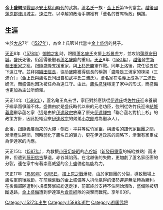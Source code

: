 {{multiple issues|
{{expert|time=2016-11-16T02:31:03+00:00}}
{{unreferenced|time=2016-11-16T02:31:03+00:00}}
}}
'''金上盛備'''是[[戰國|戰國]]及[[安土桃山時代|安土桃山時代]]的武將。[[蘆名氏|蘆名氏]]一族・[[金上氏|金上氏]]第15代當主。[[越後國|越後國]][[蒲原郡|蒲原郡]][[津川城|津川城]]主，[[遠江守|遠江守]]。以卓越的政治手腕獲有「蘆名的首席執政」稱讚。

== 生涯 ==
生於[[大永|大永]]7年（[[1527年|1527年]]），為金上氏第14代當主[[金上盛信|金上盛信]]的兒子。

[[天正_(日本)|天正]]6年（[[1578年|1578年]]）[[御館之亂|御館之亂]]時，跟隨[[蘆名盛氏|蘆名盛氏]]支援[[上杉景虎|上杉景虎]]方，並攻陷[[蒲原安田城|蒲原安田城]]。盛氏死後，仍獲得後繼者[[蘆名盛隆|蘆名盛隆]]的重用。[[天正_(日本)|天正]]9年（[[1581年|1581年]]），[[越後|越後]]發生[[新發田重家|新發田重家]]之亂，跟隨[[芦名盛隆|盛隆]]支援重家，與[[上杉景勝|上杉景勝]]軍作戰。同年上洛後，敘任從五位下遠江守。並拜謁[[織田信長|織田信長]]，協助盛隆獲得信長的稱讚「盛隆是三浦家的棟梁（三浦介）」（金上氏與蘆名氏同出自桓武平氏三浦氏）。蘆名家在名義上成為了[[三浦氏|三浦氏]]嫡流，而盛備也因功被任命為遠江守。由此，[[蘆名盛隆|蘆名盛隆]]穩定了家中的形式，而盛備也更加為主公所倚賴。

天正14年（[[1586年|1586年]]），蘆名龜王丸去世，家臣對於應該從[[伊達氏|伊達氏]]或[[佐竹氏|佐竹氏]]迎來養嗣子繼承而爭論不休。盛備由於是盛氏時代以來的元老功臣，強制從佐竹氏迎來[[結城義廣|結城義廣]]繼承蘆名家（這是由於[[伊達政宗|伊達政宗]]放棄了原先[[伊達輝宗|伊達輝宗]]「聯合蘆名對抗上杉」的政策方針，因此拒絕迎來[[伊達政宗|伊達政宗]]的弟弟[[伊达政道|小次郎]]成為繼承人）。

此後，跟隨義廣而來的大繩・刎石・平井等佐竹家臣，與蘆名的譜代家臣團之間，漸漸產生隔閡，同時弱化了蘆名氏的實力，更在伊達政宗的調略下，漸漸有家臣成為伊達家的内應。

天正15年（[[1587年|1587年]]），為救援[[小田切盛昭|小田切盛昭]]的[[赤谷城|赤谷城]]（[[新發田重家|新發田重家]]的補給據點）而出陣，但遭到[[藤田信吉|藤田信吉]]擊退，赤谷城陷落。在北越後的失敗，更加劇了蘆名家臣團的分裂，連在家中有著崇高威望的金上盛備也無能為力。

天正17年（[[1589年|1589年]]）[[6月5日|6月5日]]，[[摺上原之戰|摺上原之戰]]爆發，由於家臣團的分裂，導致戰場上蘆名軍前後脫節，在前線奮戰的金上盛備等人拚命贏得的優勢遲遲無法轉為勝利。在後備部隊遭到小規模襲擊紛紛退走後，前軍終於支持不住開始潰敗，盛備隊被切斷退路，[[金上盛備|金上盛備]]遭到伊達軍[[片倉景綱|片倉景綱]]隊的突擊而戰死。享年63岁。

[[Category:1527年出生|Category:1527年出生]]
[[Category:1589年逝世|Category:1589年逝世]]
[[Category:战国武将|Category:战国武将]]